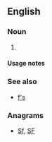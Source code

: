 {{also|fs|Fs|FS|fS|f's}}

==English==

===Noun===
{{head|en|noun plural form}}

# {{plural of|F|lang=en}}

====Usage notes====
{{U:en:plurals of letters}}

===See also===
* [[f's]]

===Anagrams===
* [[Sf#English|Sf]], [[SF#English|SF]]